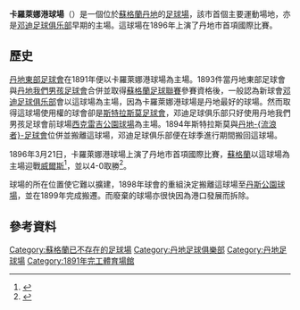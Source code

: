 {{noteTA
|G1=UK Places
|G2=蘇超
}}
{{Infobox Stadium 
| stadium_name      = 卡羅萊娜港球場
| nickname          = 
| image             = 
| location          = [[蘇格蘭|蘇格蘭]][[丹地|丹地]]
| coordinates       = 
| opened            = 1891
| renovated         = 
| expanded          = 
| closed            = 1899
| demolished        =
| owner             = 
| operator          = 
| surface           = 草地
| Constructor       = 
| construction_cost = 
| architect         = 
| former_names      = 
| nicknames         = 
| tenants           = [[丹地東部足球會|丹地東部]]（1891—1893）<br />[[斯特拉斯莫足球會_(丹地)|斯特拉斯莫]]（1893—1894）<br />[[邓迪足球俱乐部|邓迪]]（1894—1899）
| seating_capacity  = 
| dimensions        = 
}}
'''卡羅萊娜港球場'''（{{lang-en|'''Carolina Port'''}}）是一個位於[[蘇格蘭|蘇格蘭]][[丹地|丹地]]的[[足球場|足球場]]，該市首個主要運動場地，亦是[[邓迪足球俱乐部|邓迪足球俱乐部]]早期的主場。這球場在1896年上演了丹地市首項國際比賽。

==歷史==
[[丹地東部足球會|丹地東部足球會]]在1891年便以卡羅萊娜港球場為主場。1893件當丹地東部足球會與[[丹地我們男孩足球會|丹地我們男孩足球會]]合併並取得[[蘇格蘭足球聯賽|蘇格蘭足球聯賽]]參賽資格後，一般認為新球會[[邓迪足球俱乐部|邓迪足球俱乐部]]會以這球場為主場，因為卡羅萊娜港球場是丹地最好的球場。然而取得這球場使用權的球會卻是[[斯特拉斯莫足球會_(丹地)|斯特拉斯莫足球會]]，邓迪足球俱乐部只好使用丹地我們男孩足球會前球場[[西克雷吉公園球場|西克雷吉公園球場]]為主場。1894年斯特拉斯莫與[[丹地流浪者足球會|丹地-{流浪者}-足球會]]位併並搬離這球場，邓迪足球俱乐部便在球季進行期間搬回這球場。

1896年3月21日，卡羅萊娜港球場上演了丹地市首項國際比賽，[[蘇格蘭足球代表隊|蘇格蘭]]以這球場為主場迎戰[[威爾斯足球代表隊|威爾斯]]<ref>{{cite news|url=http://www.scottishfa.co.uk/international_fixture_details.cfm?page=462&matchID=57940|title=Scotland A Squad|work=Scottishfa.co.uk|publisher=Scottish Football Association|access-date=14 November 2011}}</ref>，並以4-0取勝<ref>{{cite web |last=Young |first=Tommy |title=Dark Blue for Club and Country |work=Dundee FC Online |publisher=Dunde F.C. |date=6 September 2008 |url=http://www.thedees.co.uk/news_detail.asp?ID=2444 |access-date=18 January 2009 |archive-url=https://web.archive.org/web/20081227215117/http://www.thedees.co.uk/news_detail.asp?ID=2444 |archive-date=2008-12-27 |dead-url=yes }}</ref>。

球場的所在位置使它難以擴建，1898年球會的重組決定搬離這球場至[[丹斯公園球場|丹斯公園球場]]，並在1899年完成搬遷。而廢棄的球場亦很快因為港口發展而拆除。

==參考資料==
{{reflist}}

[[Category:蘇格蘭已不存在的足球場|Category:蘇格蘭已不存在的足球場]]
[[Category:丹地足球俱樂部|Category:丹地足球俱樂部]]
[[Category:丹地足球場|Category:丹地足球場]]
[[Category:1891年完工體育場館|Category:1891年完工體育場館]]